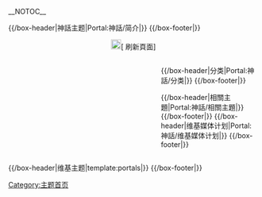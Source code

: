 <!-- 這個主題使用這個語法建立： subst:box portal skeleton| topic={{{topic}}}|  -->
__NOTOC__
<div align="center">
{{browsebar}}
</div>
{{Portal:神話/Tabs}}
{{/box-header|神話主题|Portal:神話/简介|}}
{{Portal:神話/简介}}
{{/box-footer|}}
{{Wikipedia:神話專題/條目計數}}
<div style="text-align: center;">[[File:Fairytale_key_enter-2.png|20px]]<span class="plainlinks noarchive">[{{fullurl:Portal:神話|action=purge}} 刷新頁面]<span></div>

<div style="float:left; width:60%;"> <!-- This width add to the the margin below to equal 100%-->
{{Random portal component|max=4|header=特色条目|footer=更多特色条目…|subpage=特色条目}}
{{Random portal component|max=3|header=特色图片|footer=更多特色图片…|subpage=特色图片}}
<!--
{{/box-header|你知道吗|Portal:神話/你知道吗|}}
{{Portal:神話/你知道吗}}
{{/box-footer|}}
-->
</div>

<div style="float:right; width:39%"> <!-- This margin should be right of the above -->
{{/box-header|分类|Portal:神話/分类|}}
{{Portal:神話/分类}}
{{/box-footer|}}

{{/box-header|相關主題|Portal:神話/相關主題|}}
{{Portal:神話/相關主題}}
{{/box-footer|}}
<!--
{{/box-header|维基专题|Portal:神話/维基专题|}}
{{Portal:神話/维基专题}}
{{/box-footer|}}
-->
{{/box-header|维基媒体计划|Portal:神話/维基媒体计划|}}
{{Portal:神話/维基媒体计划}}
{{/box-footer|}}
<!--
{{/box-header|神話新闻|Portal:神話/神話新闻|}}
{{Portal:神話/神話新闻}}
{{/box-footer|}}

{{/box-header|欢迎参与|Portal:神話/欢迎参与|}}
{{Portal:神話/欢迎参与}}
{{/box-footer|}}
-->
</div>

<div style="float:right; width:100%">
{{/box-header|维基主题|template:portals|}}
{{portals}}
{{/box-footer|}}

[[Category:主题首页|Category:主题首页]]